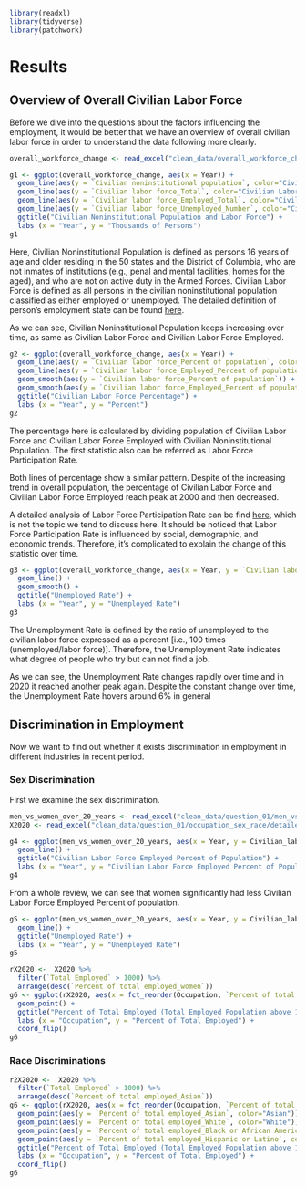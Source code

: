 ```r
library(readxl)
library(tidyverse)
library(patchwork)
```

# Results

## Overview of Overall Civilian Labor Force

Before we dive into the questions about the factors influencing the employment, it would be better that we have an overview of overall civilian labor force in order to understand the data following more clearly.

```r
overall_workforce_change <- read_excel("clean_data/overall_workforce_change.xlsx")

g1 <- ggplot(overall_workforce_change, aes(x = Year)) +
  geom_line(aes(y = `Civilian noninstitutional population`, color="Civilian Noninstitutional Population")) +
  geom_line(aes(y = `Civilian labor force_Total`, color="Civilian Labor Force")) +
  geom_line(aes(y = `Civilian labor force_Employed_Total`, color="Civilian Labor Force Employed")) +
  geom_line(aes(y = `Civilian labor force_Unemployed_Number`, color="Civilian Labor Force Unemployed")) +
  ggtitle("Civilian Noninstitutional Population and Labor Force") +
  labs (x = "Year", y = "Thousands of Persons")
g1
```

Here, Civilian Noninstitutional Population is defined as persons 16 years of age and older residing in the 50 states and the District of Columbia, who are not inmates of institutions (e.g., penal and mental facilities, homes for the aged), and who are not on active duty in the Armed Forces. Civilian Labor Force is defined as all persons in the civilian noninstitutional population classified as either employed or unemployed. The detailed definition of person's employment state can be found [here](https://webapps.dol.gov/dolfaq/go-dol-faq.asp?faqid=111&topicid=6).

As we can see, Civilian Noninstitutional Population keeps increasing over time, as same as Civilian Labor Force and Civilian Labor Force Employed.

```r
g2 <- ggplot(overall_workforce_change, aes(x = Year)) +
  geom_line(aes(y = `Civilian labor force_Percent of population`, color="Civilian Labor Force")) +
  geom_line(aes(y = `Civilian labor force_Employed_Percent of population`, color="Civilian Labor Force Employed")) +
  geom_smooth(aes(y = `Civilian labor force_Percent of population`)) +
  geom_smooth(aes(y = `Civilian labor force_Employed_Percent of population`)) +
  ggtitle("Civilian Labor Force Percentage") +
  labs (x = "Year", y = "Percent")
g2
```

The percentage here is calculated by dividing population of Civilian Labor Force and Civilian Labor Force Employed with Civilian Noninstitutional Population. The first statistic also can be referred as Labor Force Participation Rate.

Both lines of percentage show a similar pattern. Despite of the increasing trend in overall population, the percentage of Civilian Labor Force and Civilian Labor Force Employed reach peak at 2000 and then decreased.

A detailed analysis of Labor Force Participation Rate can be find [here](https://www.investopedia.com/terms/p/participationrate.asp), which is not the topic we tend to discuss here. It should be noticed that Labor Force Participation Rate is influenced by social, demographic, and economic trends. Therefore, it's complicated to explain the change of this statistic over time.

```r
g3 <- ggplot(overall_workforce_change, aes(x = Year, y = `Civilian labor force_Unemployed_Percent of labor force`)) +
  geom_line() +
  geom_smooth() +
  ggtitle("Unemployed Rate") +
  labs (x = "Year", y = "Unemployed Rate")
g3
```

The Unemployment Rate is defined by the ratio of unemployed to the civilian labor force expressed as a percent [i.e., 100 times (unemployed/labor force)]. Therefore, the Unemployment Rate indicates what degree of people who try but can not find a job.

As we can see, the Unemployment Rate changes rapidly over time and in 2020 it reached another peak again. Despite the constant change over time, the Unemployment Rate hovers around 6% in general

## Discrimination in Employment

Now we want to find out whether it exists discrimination in employment in different industries in recent period.

### Sex Discrimination

First we examine the sex discrimination. 

```r
men_vs_women_over_20_years <- read_excel("clean_data/question_01/men_vs_women_over_20_years.xlsx")
X2020 <- read_excel("clean_data/question_01/occupation_sex_race/detailed/2020.xlsx")

g4 <- ggplot(men_vs_women_over_20_years, aes(x = Year, y = Civilian_labor_force_Employed_Percent_of_population, color = Group)) +
  geom_line() +
  ggtitle("Civilian Labor Force Employed Percent of Population") +
  labs (x = "Year", y = "Civilian Labor Force Employed Percent of Population")
g4
```

From a whole review, we can see that women significantly had less Civilian Labor Force Employed Percent of population.

```r
g5 <- ggplot(men_vs_women_over_20_years, aes(x = Year, y = Civilian_labor_force_Unemployed_Percent_of_labor_force, color = Group)) +
  geom_line() +
  ggtitle("Unemployed Rate") +
  labs (x = "Year", y = "Unemployed Rate")
g5
```

```r
rX2020 <-  X2020 %>% 
  filter(`Total Employed` > 1000) %>%
  arrange(desc(`Percent of total employed_women`))
g6 <- ggplot(rX2020, aes(x = fct_reorder(Occupation, `Percent of total employed_women`), y = `Percent of total employed_women`)) +
  geom_point() +
  ggtitle("Percent of Total Employed (Total Employed Population above 1MM)") +
  labs (x = "Occupation", y = "Percent of Total Employed") +
  coord_flip()
g6
```

### Race Discriminations
```r
r2X2020 <-  X2020 %>% 
  filter(`Total Employed` > 1000) %>%
  arrange(desc(`Percent of total employed_Asian`))
g6 <- ggplot(rX2020, aes(x = fct_reorder(Occupation, `Percent of total employed_Asian`))) +
  geom_point(aes(y = `Percent of total employed_Asian`, color="Asian")) +
  geom_point(aes(y = `Percent of total employed_White`, color="White")) +
  geom_point(aes(y = `Percent of total employed_Black or African American`, color="Black")) +
  geom_point(aes(y = `Percent of total employed_Hispanic or Latino`, color="Hispanic or Latino")) +
  ggtitle("Percent of Total Employed (Total Employed Population above 1MM)") +
  labs (x = "Occupation", y = "Percent of Total Employed") +
  coord_flip()
g6
```